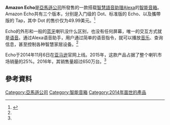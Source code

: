 {{noteTA
|G1=IT
|1=zh:喇叭;zh-cn:音箱;
}}
{{Information appliance
| logo = [[File:AmazonEchoLogo.png|200px]]
| image           = [[File:Amazon_Echo.jpg|120px]]
| image_size      = 110px
| caption         = Amazon Echo
| type            = 智慧無線喇叭
| developer = [[Amazon.com|Amazon.com]]
| manufacturer    = Amazon.com
| power           = 
| connectivity    = [[WiFi|WiFi]]與[[藍牙|藍牙]]
| releasedate = {{plainlist|
*{{Start date|2014|11|06}} {{small|([[Amazon_Prime|Amazon Prime]] and invited members)}}
*{{Start date|2015|06|23}} {{small|(美國)}}
*{{Start date|2016|09|28}} {{small|(英國)}}
*{{Start date|2016|10|26}} {{small|(德國)}}
}}
| price           =  {{US$}}179.99 <br>{{GBP}}149.99<br>EUR{{Euro}}179.99

| media           = 
| os              = [[Fire_OS|Fire OS]]
| input           = [[語音識別|語音控制]]
| website         = [http://www.amazon.com/oc/echo/ Amazon Echo (US)] <br> [https://www.amazon.co.uk/dp/B01GAGVIE4/ Amazon Echo (UK)] <br> [https://www.amazon.de/dp/B01GAGVCUY/ Amazon Echo (Germany)]
}}
'''Amazon Echo'''是[[亞馬遜公司|亞馬遜公司]]所發售的一款搭载[[智慧語音助理|智慧語音助理]][[Amazon_Alexa|Alexa]]的[[智能音箱|智能音箱]]。Amazon Echo共有三个版本，分别是入门级的 Dot、标准版的 Echo、以及攜帶版的 Tap，其中 Dot 的售价仅为49.99美元。<ref name=":0">{{Cite news|url=http://www.techweb.com.cn/smartvideo/2017-02-21/2489459.shtml|title=Amazon Echo到底是个啥音箱？为啥能在欧美这么火？|last=Techweb|accessdate=2017-02-22|archive-date=2017-02-22|archive-url=https://web.archive.org/web/20170222200830/http://www.techweb.com.cn/smartvideo/2017-02-21/2489459.shtml|dead-url=no}}</ref>

Echo的外形和一般的[[蓝牙|蓝牙]]喇叭没什么区别，也没有任何屏幕，唯一的交互方式就是[[语音|语音]]。通过Alexa语音助手，用户通过简单的语音指令，就可以播放[[音乐|音乐]]、查询信息，甚至控制各种智慧家居设备。<ref name=":0" />

Echo于2014年11月6日在[[亞馬遜公司|亚马逊]]官网上线。2015年，这款产品占据了整个喇叭市场销量的25%。2016年，其销售量超过650万台。<ref name=":0" />

== 參考資料 ==
{{reflist}}
{{Commons category|Amazon Echo|position=left}}
{{Amazon}}
{{智能音箱}}
[[Category:亞馬遜公司|Category:亞馬遜公司]]
[[Category:智能音箱|Category:智能音箱]]
[[Category:2014年面世的產品|Category:2014年面世的產品]]